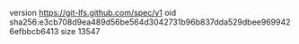 version https://git-lfs.github.com/spec/v1
oid sha256:e3cb708d9ea489d56be564d3042731b96b837dda529dbee9699426efbbcb6413
size 13547
